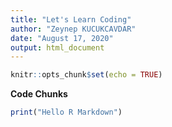 ---
title: "Let's Learn Coding"
author: "Zeynep KUCUKCAVDAR"
date: "August 17, 2020"
output: html_document
---

```{r setup, include=FALSE}
knitr::opts_chunk$set(echo = TRUE)
```

**Code Chunks**


```{r}

print("Hello R Markdown")
  

```

























